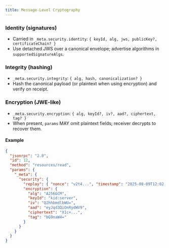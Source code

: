 ```yaml
---
title: Message-Level Cryptography
---
```


### Identity (signatures)

- Carried in `_meta.security.identity`: `{ keyId, alg, jws, publicKey?, certificateChain? }`
- Use detached JWS over a canonical envelope; advertise algorithms in `supportedSignatureAlgs`.

### Integrity (hashing)

- `_meta.security.integrity`: `{ alg, hash, canonicalization? }`
- Hash the canonical payload (or plaintext when using encryption) and verify on receipt.

### Encryption (JWE-like)

- `_meta.security.encryption`: `{ alg, keyId?, iv?, aad?, ciphertext, tag? }`
- When present, `params` MAY omit plaintext fields; receiver decrypts to recover them.

#### Example

```json
{
  "jsonrpc": "2.0",
  "id": 12,
  "method": "resources/read",
  "params": {
    "_meta": {
      "security": {
        "replay": { "nonce": "v2t4...", "timestamp": "2025-08-09T12:02:00Z" },
        "encryption": {
          "alg": "A256GCM",
          "keyId": "kid:server",
          "iv": "Q2hhbmdlbWU=",
          "aad": "eyJqd3QiOnRydWV9",
          "ciphertext": "X1c+...",
          "tag": "bG9naW4="
        }
      }
    }
  }
}
```
